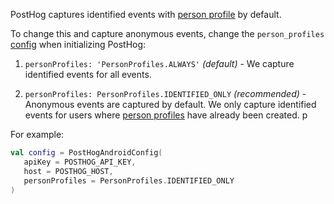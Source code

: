 PostHog captures identified events with [person profile](/docs/data/persons) by default. 

To change this and capture anonymous events, change the `person_profiles` [config](https://posthog.com/docs/libraries/ios#all-configuration-options) when initializing PostHog:

1. `personProfiles: 'PersonProfiles.ALWAYS'` _(default)_ - We capture identified events for all events.

2. `personProfiles: PersonProfiles.IDENTIFIED_ONLY` _(recommended)_ - Anonymous events are captured by default. We only capture identified events for users where [person profiles](/docs/data/persons) have already been created. p

For example:

```kotlin
val config = PostHogAndroidConfig(
   apiKey = POSTHOG_API_KEY,
   host = POSTHOG_HOST,
   personProfiles = PersonProfiles.IDENTIFIED_ONLY
)
```